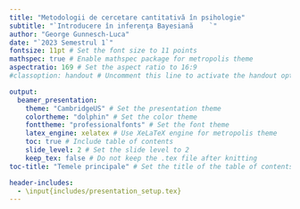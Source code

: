 ```yaml
---
title: "Metodologii de cercetare cantitativă în psihologie"
subtitle: "`Introducere în inferenţa Bayesiană    `"
author: "George Gunnesch-Luca"
date: "`2023 Semestrul 1`"
fontsize: 11pt # Set the font size to 11 points
mathspec: true # Enable mathspec package for metropolis theme
aspectratio: 169 # Set the aspect ratio to 16:9
#classoption: handout # Uncomment this line to activate the handout option

output: 
  beamer_presentation:
    theme: "CambridgeUS" # Set the presentation theme
    colortheme: "dolphin" # Set the color theme
    fonttheme: "professionalfonts" # Set the font theme
    latex_engine: xelatex # Use XeLaTeX engine for metropolis theme
    toc: true # Include table of contents
    slide_level: 2 # Set the slide level to 2
    keep_tex: false # Do not keep the .tex file after knitting
toc-title: "Temele principale" # Set the title of the table of contents

header-includes:
  - \input{includes/presentation_setup.tex}
---
```



